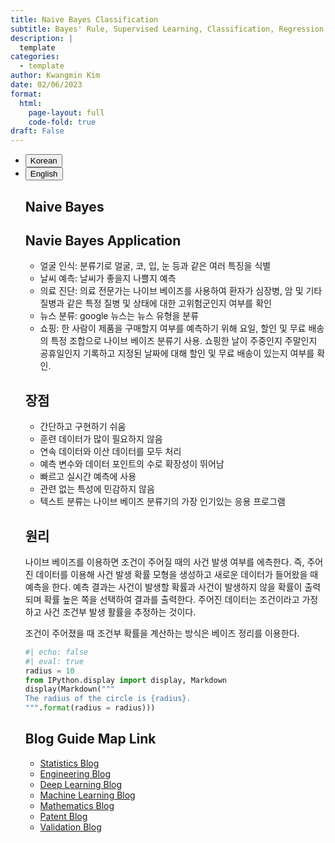```yaml
---
title: Naive Bayes Classification
subtitle: Bayes' Rule, Supervised Learning, Classification, Regression
description: |
  template
categories:
  - template
author: Kwangmin Kim
date: 02/06/2023
format: 
  html:
    page-layout: full
    code-fold: true
draft: False
---
```


<ul class="nav nav-pills" id="language-tab" role="tablist">
  <li class="nav-item" role="presentation">
    <button class="nav-link active" id="Korean-tab" data-bs-toggle="tab" data-bs-target="#Korean" type="button" role="tab" aria-controls="Korean" aria-selected="true">Korean</button>
  </li>
  <li class="nav-item" role="presentation">
    <button class="nav-link" id="English-tab" data-bs-toggle="tab" data-bs-target="#English" type="button" role="tab" aria-controls="knitr" aria-selected="false">English</button>
  </li>

<div class="tab-content" id="language-tabcontent">

<div class="tab-pane fade  show active" id="Korean" role="tabpanel" aria-labelledby="Korean-tab">

::: {#Korean .tab-pane .fade .show .active role="tabpanel" aria-labelledby="Korean-tab"}

## Naive Bayes

## Navie Bayes Application

* 얼굴 인식: 분류기로 얼굴, 코, 입, 눈 등과 같은 여러 특징을 식별
* 날씨 예측: 날씨가 좋을지 나쁠지 예측
* 의료 진단: 의료 전문가는 나이브 베이즈를 사용하여 환자가 심장병, 암 및 기타 질병과 같은 특정 질병 및 상태에 대한 고위험군인지 여부를 확인
* 뉴스 분류: google 뉴스는 뉴스 유형을 분류
* 쇼핑: 한 사람이 제품을 구매할지 여부를 예측하기 위해 요일, 할인 및 무료 배송의 특정 조합으로 나이브 베이즈 분류기 사용. 쇼핑한 날이 주중인지 주말인지 공휴일인지 기록하고 지정된 날짜에 대해 할인 및 무료 배송이 있는지 여부를 확인. 

## 장점

* 간단하고 구현하기 쉬움
* 훈련 데이터가 많이 필요하지 않음
* 연속 데이터와 이산 데이터를 모두 처리
* 예측 변수와 데이터 포인트의 수로 확장성이 뛰어남
* 빠르고 실시간 예측에 사용
* 관련 없는 특성에 민감하지 않음
* 텍스트 분류는 나이브 베이즈 분류기의 가장 인기있는 응용 프로그램

## 원리

나이브 베이즈를 이용하면 조건이 주어질 때의 사건 발생 여부를 에측한다. 즉, 주어진 데이터를 이용해 사건 발생 확률 모형을 생성하고 새로운 데이터가 들어왔을 때 예측을 한다. 예측 결과는 사건이 발생할 확률과 사건이 발생하지 않을 확률이 출력되며 확률 높은 쪽을 선택하여 결과를 출력한다. 주어진 데이터는 조건이라고 가정하고 사건 조건부 발생 활률을 추정하는 것이다.

조건이 주어졌을 때 조건부 확률을 계산하는 방식은 베이즈 정리를 이용한다.

:::
</div>

<div class="tab-pane fade" id="English" role="tabpanel" aria-labelledby="English-tab">

::: {#English .tab-pane .fade role="tabpanel" aria-labelledby="English-tab"}

:::


</div>

```python
#| echo: false
#| eval: true
radius = 10
from IPython.display import display, Markdown
display(Markdown("""
The radius of the circle is {radius}.
""".format(radius = radius)))
```


## Blog Guide Map Link

* [Statistics Blog](../guide_map/index.qmd)
* [Engineering Blog](../../Engineering/guide_map/index.qmd)
* [Deep Learning Blog](../../DL/guide_map/index.qmd)
* [Machine Learning Blog](../../ML/guide_map/index.qmd)
* [Mathematics Blog](../../Mathmatics/guide_map/index.qmd)
* [Patent Blog](../../Patent/guide_map/index.qmd)
* [Validation Blog](../../Validation/guide_map/index.qmd)